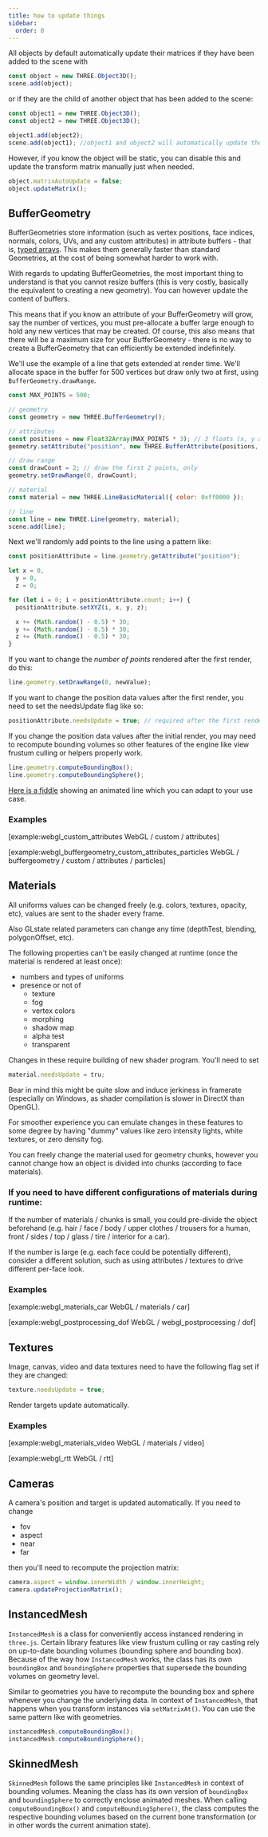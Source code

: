 ```yaml
---
title: how to update things
sidebar:
  order: 0
---
```


<div>

All objects by default automatically update their matrices if they have been added to the scene with

```js
const object = new THREE.Object3D();
scene.add(object);
```

or if they are the child of another object that has been added to the scene:

```js
const object1 = new THREE.Object3D();
const object2 = new THREE.Object3D();

object1.add(object2);
scene.add(object1); //object1 and object2 will automatically update their matrices
```

</div>

However, if you know the object will be static, you can disable this and update the transform matrix manually just when needed.

```js
object.matrixAutoUpdate = false;
object.updateMatrix();
```

## BufferGeometry

<div>

BufferGeometries store information (such as vertex positions, face indices, normals, colors,
UVs, and any custom attributes) in attribute buffers - that is,
[ typed arrays](https://developer.mozilla.org/en-US/docs/Web/JavaScript/Typed_arrays).
This makes them generally faster than standard Geometries, at the cost of being somewhat harder to
work with.

With regards to updating BufferGeometries, the most important thing to understand is that
you cannot resize buffers (this is very costly, basically the equivalent to creating a new geometry).
You can however update the content of buffers.

This means that if you know an attribute of your BufferGeometry will grow, say the number of vertices,
you must pre-allocate a buffer large enough to hold any new vertices that may be created. Of
course, this also means that there will be a maximum size for your BufferGeometry - there is
no way to create a BufferGeometry that can efficiently be extended indefinitely.

We'll use the example of a line that gets extended at render time. We'll allocate space
in the buffer for 500 vertices but draw only two at first, using `BufferGeometry.drawRange`.

```js
const MAX_POINTS = 500;

// geometry
const geometry = new THREE.BufferGeometry();

// attributes
const positions = new Float32Array(MAX_POINTS * 3); // 3 floats (x, y and z) per point
geometry.setAttribute("position", new THREE.BufferAttribute(positions, 3));

// draw range
const drawCount = 2; // draw the first 2 points, only
geometry.setDrawRange(0, drawCount);

// material
const material = new THREE.LineBasicMaterial({ color: 0xff0000 });

// line
const line = new THREE.Line(geometry, material);
scene.add(line);
```

Next we'll randomly add points to the line using a pattern like:

```js
const positionAttribute = line.geometry.getAttribute("position");

let x = 0,
  y = 0,
  z = 0;

for (let i = 0; i < positionAttribute.count; i++) {
  positionAttribute.setXYZ(i, x, y, z);

  x += (Math.random() - 0.5) * 30;
  y += (Math.random() - 0.5) * 30;
  z += (Math.random() - 0.5) * 30;
}
```

If you want to change the _number of points_ rendered after the first render, do this:

```js
line.geometry.setDrawRange(0, newValue);
```

If you want to change the position data values after the first render, you need to
set the needsUpdate flag like so:

```js
positionAttribute.needsUpdate = true; // required after the first render
```

If you change the position data values after the initial render, you may need to recompute
bounding volumes so other features of the engine like view frustum culling or helpers properly work.

```js
line.geometry.computeBoundingBox();
line.geometry.computeBoundingSphere();
```

[ Here is a fiddle](https://jsfiddle.net/t4m85pLr/1/) showing an animated line which you can adapt to your use case.

### Examples

[example:webgl_custom_attributes WebGL / custom / attributes]

[example:webgl_buffergeometry_custom_attributes_particles WebGL / buffergeometry / custom / attributes / particles]

</div>

## Materials

<div>

All uniforms values can be changed freely (e.g. colors, textures, opacity, etc), values are sent to the shader every frame.

Also GLstate related parameters can change any time (depthTest, blending, polygonOffset, etc).

The following properties can't be easily changed at runtime (once the material is rendered at least once):

<ul>
  <li>numbers and types of uniforms</li>
  <li>
    presence or not of
    <ul>
      <li>texture</li>
      <li>fog</li>
      <li>vertex colors</li>
      <li>morphing</li>
      <li>shadow map</li>
      <li>alpha test</li>
      <li>transparent</li>
    </ul>
  </li>
</ul>

Changes in these require building of new shader program. You'll need to set

```javascript
material.needsUpdate = tru;
```

Bear in mind this might be quite slow and induce jerkiness in framerate (especially on Windows, as shader compilation is slower in DirectX than OpenGL).

For smoother experience you can emulate changes in these features to some degree by having "dummy" values like zero intensity lights, white textures, or zero density fog.

You can freely change the material used for geometry chunks, however you cannot change how an object is divided into chunks (according to face materials).

### If you need to have different configurations of materials during runtime:

If the number of materials / chunks is small, you could pre-divide the object beforehand (e.g. hair / face / body / upper clothes / trousers for a human, front / sides / top / glass / tire / interior for a car).

If the number is large (e.g. each face could be potentially different), consider a different solution, such as using attributes / textures to drive different per-face look.

### Examples

[example:webgl_materials_car WebGL / materials / car]

[example:webgl_postprocessing_dof WebGL / webgl_postprocessing / dof]

</div>

## Textures

<div>

Image, canvas, video and data textures need to have the following flag set if they are changed:

```javascript
texture.needsUpdate = true;
```

Render targets update automatically.

### Examples

[example:webgl_materials_video WebGL / materials / video]

[example:webgl_rtt WebGL / rtt]

</div>

## Cameras

<div>

A camera's position and target is updated automatically. If you need to change

<ul>
  <li>fov</li>
  <li>aspect</li>
  <li>near</li>
  <li>far</li>
</ul>

then you'll need to recompute the projection matrix:

```js
camera.aspect = window.innerWidth / window.innerHeight;
camera.updateProjectionMatrix();
```

</div>

## InstancedMesh

<div>

`InstancedMesh` is a class for conveniently access instanced rendering in `three.js`. Certain library features like view frustum culling or
ray casting rely on up-to-date bounding volumes (bounding sphere and bounding box). Because of the way how `InstancedMesh` works, the class
has its own `boundingBox` and `boundingSphere` properties that supersede the bounding volumes on geometry level.

Similar to geometries you have to recompute the bounding box and sphere whenever you change the underlying data. In context of `InstancedMesh`, that
happens when you transform instances via `setMatrixAt()`. You can use the same pattern like with geometries.

```js
instancedMesh.computeBoundingBox();
instancedMesh.computeBoundingSphere();
```

</div>

## SkinnedMesh

<div>

`SkinnedMesh` follows the same principles like `InstancedMesh` in context of bounding volumes. Meaning the class has its own version of
`boundingBox` and `boundingSphere` to correctly enclose animated meshes.
When calling `computeBoundingBox()` and `computeBoundingSphere()`, the class computes the respective bounding volumes based on the current
bone transformation (or in other words the current animation state).

</div>
